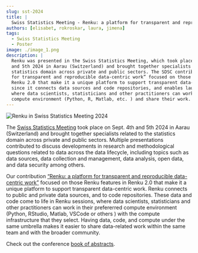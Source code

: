 ```yaml
---
slug: sst-2024
title: |
  Swiss Statistics Meeting - Renku: a platform for transparent and reproducible data-centric work
authors: [elisabet, rokroskar, laura, jimena]
tags:
  - Swiss Statistics Meeting
  - Poster
image: ./image_1.png
description: |
  Renku was presented in the Swiss Statistics Meeting, which took place on Sept. 4th
  and 5th 2024 in Aarau (Switzerland) and brought together specialists related to 
  statistics domain across private and public sectors. The SDSC contribution “Renku: a platform 
  for transparent and reproducible data-centric work” focused on those features in 
  Renku 2.0 that make it a unique platform to support transparent data-centric work, 
  since it connects data sources and code repositories, and enables launching sessions, 
  where data scientists, statisticians and other practitioners can work in their prefererred
  compute environment (Python, R, Matlab, etc. ) and share their work.
---
```


![Renku in Swiss Statistics Meeting 2024](./image_1.png)

<!-- truncate -->

The [Swiss Statistics Meeting](https://stat.ch/en/swiss_statistics_meeting) took place
on Sept. 4th and 5th 2024 in Aarau (Switzerland) and brought together specialists related to
the statistics domain across private and public sectors. Multiple presentations contributed
to discuss developments in research and methodological questions related to data across
the data lifecycle, including topics such as data sources,
data collection and management, data analysis, open data, and data security among others.

Our contribution [“Renku: a platform for transparent and reproducible data-centric work”](https://drive.google.com/file/d/1qYsrPm4rm3Osjmjvmoz0RIgWyxWN335F/view?usp=share_link)
focused on those Renku features in Renku 2.0 that make it a unique platform to support
transparent data-centric work. Renku connects to public and private data sources, and to
code repositories. These data and code come to life in Renku sessions,
where data scientists, statisticians and other practitioners can work in their prefererred
compute environment (Python, RStudio, Matlab, VSCode or others ) with the compute infrastructure
that they select. Having data, code, and compute under the same umbrella makes it easier to
share data-related work within the same team and with the broader community.

Check out the conference [book of abstracts](https://portal-cdn.scnat.ch/asset/60cc5dbd-13e2-53a0-ab5b-d8ba9110c661/Book_of_Abstract%202024_v5.pdf?b=7e802f5d-0c36-585d-9da6-946c253778f8&v=29652b64-c1dd-5bea-bf07-13e6be5fc292_0&s=LgOJou7xqSX7gljgrR5fBZqhBZtQKxMerJzYdDOq2kWX3c64qcNH-YRd5Fv1jY0Lu1OEmh5n2pYG1nVkMg0RsRzHaoEcYrtKvtItNNOwYcyl0oby2aq4OGuHmzmTC_on2D4qWefxMZY7x5jBUlasvEaebv5GUe8fYjfOpogW7AU).
